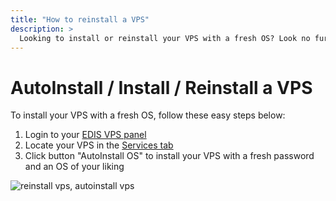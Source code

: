 ```yaml
---
title: "How to reinstall a VPS"
description: >
  Looking to install or reinstall your VPS with a fresh OS? Look no further than EDIS Global! Our easy-to-use VPS panel and automated installation process make setting up your VPS a breeze. Simply log in to your account, locate your VPS, and click the 'AutoInstall OS' button to choose the operating system of your choice. It's like having your own personal IT department at your fingertips!
---
```


# AutoInstall / Install / Reinstall a VPS

To install your VPS with a fresh OS, follow these easy steps below:

1.  Login to your [EDIS VPS panel](https://manage.edis.at/whmcs/clientarea.php)
2.  Locate your VPS in the [Services tab](https://manage.edis.at/whmcs/clientarea.php?action=services)
3.  Click button "AutoInstall OS" to install your VPS with a fresh password and an OS of your liking

![reinstall vps, autoinstall vps](https://glorious-snazzy-hot.media.strapiapp.com/reinstall_autoinstall_vps_edisglobal_9f06aea51c.gif)

